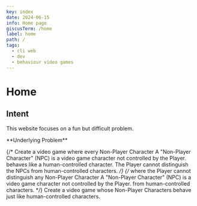 ```yaml
---
key: index
date: 2024-06-15
info: Home page
giscusTerm: /home
label: home
path: /
tags: 
  - cli web 
  - dev 
  - behaviour video games
---
```


# Home

## Intent

This website focuses on a fun but difficult problem.

<Card id="underlying-problem"> 
**Underlying Problem**

{/* Create a video game where every Non-Player Character <SideNote>A "Non-Player Character" (NPC) is a video game character not controlled by the Player.</SideNote>
behaves like a human-controlled character. The Player cannot distinguish the NPCs from human-controlled characters. */}
{/* where the Player cannot distinguish any Non-Player Character <SideNote>A "Non-Player Character" (NPC) is a video game character not controlled by the Player.</SideNote>
from human-controlled characters. */}
Create a video game whose Non-Player Characters behave just like human-controlled characters.
</Card>
